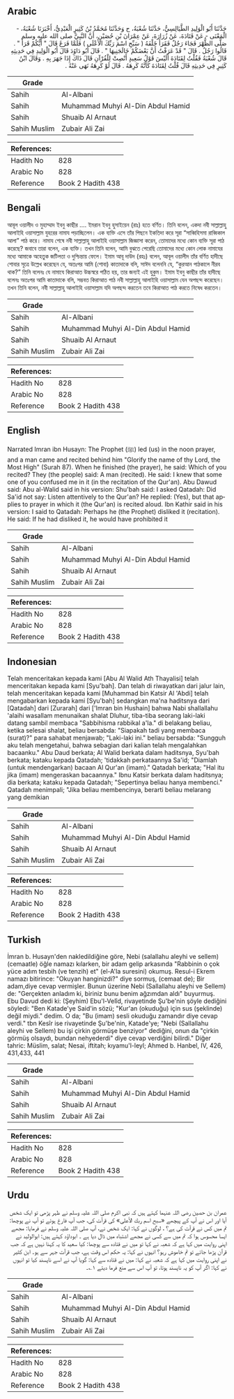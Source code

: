## Arabic

<div dir="rtl" lang="ar" style={{fontSize:'larger',backgroundColor:'#f8f9fa',padding:20}}>حَدَّثَنَا أَبُو الْوَلِيدِ الطَّيَالِسِيُّ، حَدَّثَنَا شُعْبَةُ، ح وَحَدَّثَنَا مُحَمَّدُ بْنُ كَثِيرٍ الْعَبْدِيُّ، أَخْبَرَنَا شُعْبَةُ، - الْمَعْنَى - عَنْ قَتَادَةَ، عَنْ زُرَارَةَ، عَنْ عِمْرَانَ بْنِ حُصَيْنٍ، أَنَّ النَّبِيَّ صلى الله عليه وسلم صَلَّى الظُّهْرَ فَجَاءَ رَجُلٌ فَقَرَأَ خَلْفَهُ ‏(‏ سَبِّحِ اسْمَ رَبِّكَ الأَعْلَى ‏)‏ فَلَمَّا فَرَغَ قَالَ ‏"‏ أَيُّكُمْ قَرَأَ ‏"‏ ‏.‏ قَالُوا رَجُلٌ ‏.‏ قَالَ ‏"‏ قَدْ عَرَفْتُ أَنَّ بَعْضَكُمْ خَالَجَنِيهَا ‏"‏ ‏.‏ قَالَ أَبُو دَاوُدَ قَالَ أَبُو الْوَلِيدِ فِي حَدِيثِهِ قَالَ شُعْبَةُ فَقُلْتُ لِقَتَادَةَ أَلَيْسَ قَوْلُ سَعِيدٍ أَنْصِتْ لِلْقُرْآنِ قَالَ ذَاكَ إِذَا جَهَرَ بِهِ ‏.‏ وَقَالَ ابْنُ كَثِيرٍ فِي حَدِيثِهِ قَالَ قُلْتُ لِقَتَادَةَ كَأَنَّهُ كَرِهَهُ ‏.‏ قَالَ لَوْ كَرِهَهُ نَهَى عَنْهُ ‏.‏</div><div style={{backgroundColor:'#f8f9fa',padding:20, marginBottom: 10}}><table>
      <thead>
        <tr>
          <th>Grade</th>
          <th></th>
        </tr>
      </thead>
      <tbody>
<tr><td>Sahih</td><td>Al-Albani</td></tr><tr><td>Sahih</td><td>Muhammad Muhyi Al-Din Abdul Hamid</td></tr><tr><td>Sahih</td><td>Shuaib Al Arnaut</td></tr><tr><td>Sahih Muslim</td><td>Zubair Ali Zai</td></tr></tbody></table><table>
        <thead>
          <tr>
            <th>References:</th>
            <th></th>
          </tr>
        </thead>
        <tbody><tr><td>Hadith No</td><td>828</td></tr><tr><td>Arabic No</td><td>828</td></tr><tr><td>Reference</td><td>Book 2 Hadith 438</td></tr></tbody></table></div>

## Bengali

<div dir="ltr" lang="bn" style={{fontSize:'larger',backgroundColor:'#f8f9fa',padding:20}}>আবূল ওয়ালীদ ও মুহাম্মাদ ইবনু কাছীর .... ইমরান ইবনু হুসাইয়েন (রাঃ) হতে বর্ণিত। তিনি বলেন, একদা নবী সাল্লাল্লাহু আলাইহি ওয়াসাল্লাম যুহরের নামায পড়াচ্ছিলেন। এক ব্যক্তি এসে তাঁর পিছনে ইকতিদা করে সূরা “সাব্বিহিসমা রাব্বিকাল আলা” পাঠ করে। নামায শেষে নবী সাল্লাল্লাহু আলাইহি ওয়াসাল্লাম জিজ্ঞাসা করেন, তোমাদের মধ্যে কোন ব্যক্তি সূরা পাঠ করেছে? জবাবে তারা বলেন, এক ব্যক্তি। তখন তিনি বলেন, আমি বুঝতে পেরেছি তোমাদের মধ্যে কোন লোক নামাযের মধ্যে আমাকে অহেতুক জটিলতা ও দুশ্চিন্তায় ফেলে। ইমাম আবূ দাউদ (রহঃ) বলেন, আবূল ওয়ালীদ তাঁর বর্ণিত হাদীছে শোবার সূত্রে উল্লেখ করেছেন যে, অতঃপর আমি (শোবা) কাতাদাকে বলি, সাঈদ বলেননি যে, “কুরআন পাঠকালে নীরব থাক?” তিনি বলেনঃ যে নামাযে কিরাআত উচ্চস্বরে পঠিত হয়, তার জন্যই এই হুকুম। ইমাম ইবনু কাছীর তাঁর হাদীছে বলেনঃ অতঃপর আমি কাতাদাকে বলি, সম্ভবত কিরাআত পাঠ নবী সাল্লাল্লাহু আলাইহি ওয়াসাল্লাম যেন অপছন্দ করেছেন। তখন তিনি বলেন, নবী সাল্লাল্লাহু আলাইহি ওয়াসাল্লাম যদি অপছন্দ করতেন তবে কিরাআত পাঠ করতে নিষেধ করতেন।</div><div style={{backgroundColor:'#f8f9fa',padding:20, marginBottom: 10}}><table>
      <thead>
        <tr>
          <th>Grade</th>
          <th></th>
        </tr>
      </thead>
      <tbody>
<tr><td>Sahih</td><td>Al-Albani</td></tr><tr><td>Sahih</td><td>Muhammad Muhyi Al-Din Abdul Hamid</td></tr><tr><td>Sahih</td><td>Shuaib Al Arnaut</td></tr><tr><td>Sahih Muslim</td><td>Zubair Ali Zai</td></tr></tbody></table><table>
        <thead>
          <tr>
            <th>References:</th>
            <th></th>
          </tr>
        </thead>
        <tbody><tr><td>Hadith No</td><td>828</td></tr><tr><td>Arabic No</td><td>828</td></tr><tr><td>Reference</td><td>Book 2 Hadith 438</td></tr></tbody></table></div>

## English

<div dir="ltr" lang="en" style={{fontSize:'larger',backgroundColor:'#f8f9fa',padding:20}}>Narrated Imran ibn Husayn: The Prophet (ﷺ) led (us) in the noon prayer, and a man came and recited behind him "Glorify the name of thy Lord, the Most High" (Surah 87). When he finished (the prayer), he said: Which of you recited? They (the people) said: A man (recited). He said: I knew that some one of you confused me in it (in the recitation of the Qur'an). Abu Dawud said: Abu al-Walid said in his version: Shu'bah said: I asked Qatadah: Did Sa'id not say: Listen attentively to the Qur'an? He replied: (Yes), but that applies to prayer in which it (the Qur'an) is recited aloud. Ibn Kathir said in his version: I said to Qatadah: Perhaps he (the Prophet) disliked it (recitation). He said: If he had disliked it, he would have prohibited it</div><div style={{backgroundColor:'#f8f9fa',padding:20, marginBottom: 10}}><table>
      <thead>
        <tr>
          <th>Grade</th>
          <th></th>
        </tr>
      </thead>
      <tbody>
<tr><td>Sahih</td><td>Al-Albani</td></tr><tr><td>Sahih</td><td>Muhammad Muhyi Al-Din Abdul Hamid</td></tr><tr><td>Sahih</td><td>Shuaib Al Arnaut</td></tr><tr><td>Sahih Muslim</td><td>Zubair Ali Zai</td></tr></tbody></table><table>
        <thead>
          <tr>
            <th>References:</th>
            <th></th>
          </tr>
        </thead>
        <tbody><tr><td>Hadith No</td><td>828</td></tr><tr><td>Arabic No</td><td>828</td></tr><tr><td>Reference</td><td>Book 2 Hadith 438</td></tr></tbody></table></div>

## Indonesian

<div dir="ltr" lang="id" style={{fontSize:'larger',backgroundColor:'#f8f9fa',padding:20}}>Telah menceritakan kepada kami [Abu Al Walid Ath Thayalisi] telah menceritakan kepada kami [Syu'bah]. Dan telah di riwayatkan dari jalur lain, telah menceritakan kepada kami [Muhammad bin Katsir Al 'Abdi] telah mengabarkan kepada kami [Syu'bah] sedangkan ma'na haditsnya dari [Qatadah] dari [Zurarah] dari ['Imran bin Hushain] bahwa Nabi shallallahu 'alaihi wasallam menunaikan shalat Dluhur, tiba-tiba seorang laki-laki datang sambil membaca "Sabbihisma rabbikal a'la." di belakang beliau, ketika selesai shalat, beliau bersabda: "Siapakah tadi yang membaca (surat)?" para sahabat menjawab; "Laki-laki ini." beliau bersabda: "Sungguh aku telah mengetahui, bahwa sebagian dari kalian telah mengalahkan bacaanku." Abu Daud berkata; Al Walid berkata dalam haditsnya, Syu'bah berkata; kataku kepada Qatadah; 'tidakkah perkataannya Sa'id; "Diamlah (untuk mendengarkan) bacaan Al Qur'an (imam)." Qatadah berkata; "Hal itu jika (imam) mengeraskan bacaannya." Ibnu Katsir berkata dalam haditsnya; dia berkata; kataku kepada Qatadah; "Sepertinya beliau hanya membenci." Qatadah menimpali; "Jika beliau membencinya, berarti beliau melarang yang demikian</div><div style={{backgroundColor:'#f8f9fa',padding:20, marginBottom: 10}}><table>
      <thead>
        <tr>
          <th>Grade</th>
          <th></th>
        </tr>
      </thead>
      <tbody>
<tr><td>Sahih</td><td>Al-Albani</td></tr><tr><td>Sahih</td><td>Muhammad Muhyi Al-Din Abdul Hamid</td></tr><tr><td>Sahih</td><td>Shuaib Al Arnaut</td></tr><tr><td>Sahih Muslim</td><td>Zubair Ali Zai</td></tr></tbody></table><table>
        <thead>
          <tr>
            <th>References:</th>
            <th></th>
          </tr>
        </thead>
        <tbody><tr><td>Hadith No</td><td>828</td></tr><tr><td>Arabic No</td><td>828</td></tr><tr><td>Reference</td><td>Book 2 Hadith 438</td></tr></tbody></table></div>

## Turkish

<div dir="ltr" lang="tr" style={{fontSize:'larger',backgroundColor:'#f8f9fa',padding:20}}>İmran b. Husayn'den nakledildiğine göre, Nebi (salallahu aleyhi ve sellem) (cemaatle) öğle namazı kılarken, bir adam gelip arkasında "Rabbinin o çok yüce adım tesbih (ve tenzih) et" (el-A'la suresini) okumuş. Resul-i Ekrem namazı bitirince: "Okuyan hanginizdi?" diye sormuş, (cemaat de); Bir adam,diye cevap vermişler. Bunun üzerine Nebi (Sallallahu aleyhi ve Sellem) de: "Gerçekten anladım ki, biriniz bunu benim ağzımdan aldı" buyurmuş. Ebu Davud dedi ki: (Şeyhim) Ebu'l-Velîd, rivayetinde Şu'be'nin şöyle dediğini söyledi: "Ben Katade'ye Said'in sözü; "Kur'an (okuduğu) için sus (şeklinde) değil miydi." dedim. O da; "Bu (imam) sesli okuduğu zamandır diye cevap verdi." tbn Kesîr ise rivayetinde Şu'be'nin, Katade'ye; "Nebi (Sallallahu aleyhi ve Sellem) bu işi çirkin görmüşe benziyor" dediğini, onun da "çirkin görmüş olsaydı, bundan nehyederdi" diye cevap verdiğini bilirdi." Diğer tahric: Müslim, salat; Nesai, iftitah; kıyamu'l-leyl; Ahmed b. Hanbel, IV, 426, 431,433, 441</div><div style={{backgroundColor:'#f8f9fa',padding:20, marginBottom: 10}}><table>
      <thead>
        <tr>
          <th>Grade</th>
          <th></th>
        </tr>
      </thead>
      <tbody>
<tr><td>Sahih</td><td>Al-Albani</td></tr><tr><td>Sahih</td><td>Muhammad Muhyi Al-Din Abdul Hamid</td></tr><tr><td>Sahih</td><td>Shuaib Al Arnaut</td></tr><tr><td>Sahih Muslim</td><td>Zubair Ali Zai</td></tr></tbody></table><table>
        <thead>
          <tr>
            <th>References:</th>
            <th></th>
          </tr>
        </thead>
        <tbody><tr><td>Hadith No</td><td>828</td></tr><tr><td>Arabic No</td><td>828</td></tr><tr><td>Reference</td><td>Book 2 Hadith 438</td></tr></tbody></table></div>

## Urdu

<div dir="rtl" lang="ur" style={{fontSize:'larger',backgroundColor:'#f8f9fa',padding:20}}>عمران بن حصین رضی اللہ عنہما کہتے ہیں کہ نبی اکرم صلی اللہ علیہ وسلم نے ظہر پڑھی تو ایک شخص آیا اور اس نے آپ کے پیچھے «سبح اسم ربك الأعلى» کی قرآت کی، جب آپ فارغ ہوئے تو آپ نے پوچھا: تم میں کس نے قرآت کی ہے؟ ، لوگوں نے کہا: ایک شخص نے، آپ صلی اللہ علیہ وسلم نے فرمایا: مجھے ایسا محسوس ہوا کہ تم میں سے کسی نے مجھے اشتباہ میں ڈال دیا ہے ۔ ابوداؤد کہتے ہیں: ابوالولید نے اپنی روایت میں کہا ہے کہ شعبہ نے کہا تو میں نے قتادہ سے پوچھا: کیا سعید کا یہ کہنا نہیں ہے کہ جب قرآن پڑھا جائے تو تم خاموش رہو؟ انہوں نے کہا: یہ حکم اس وقت ہے، جب قرآت جہر سے ہو۔ ابن کثیر نے اپنی روایت میں کہا ہے کہ شعبہ نے کہا: میں نے قتادہ سے کہا: گویا آپ نے اسے ناپسند کیا تو انہوں نے کہا: اگر آپ کو یہ ناپسند ہوتا، تو آپ اس سے منع فرما دیتے ۱؎۔</div><div style={{backgroundColor:'#f8f9fa',padding:20, marginBottom: 10}}><table>
      <thead>
        <tr>
          <th>Grade</th>
          <th></th>
        </tr>
      </thead>
      <tbody>
<tr><td>Sahih</td><td>Al-Albani</td></tr><tr><td>Sahih</td><td>Muhammad Muhyi Al-Din Abdul Hamid</td></tr><tr><td>Sahih</td><td>Shuaib Al Arnaut</td></tr><tr><td>Sahih Muslim</td><td>Zubair Ali Zai</td></tr></tbody></table><table>
        <thead>
          <tr>
            <th>References:</th>
            <th></th>
          </tr>
        </thead>
        <tbody><tr><td>Hadith No</td><td>828</td></tr><tr><td>Arabic No</td><td>828</td></tr><tr><td>Reference</td><td>Book 2 Hadith 438</td></tr></tbody></table></div>